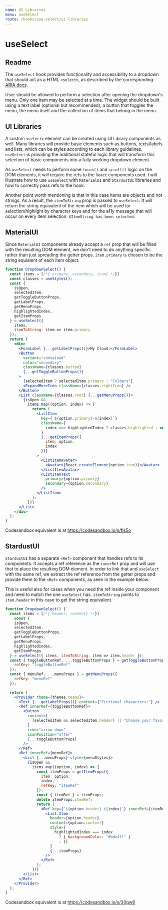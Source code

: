 ```yaml
---
name: UI Libraries
menu: useSelect
route: /hooks/use-select/ui-libraries
---
```



# useSelect

## Readme

The `useSelect` hook provides functionality and accessibility to a dropdown that should act as a HTML `<select>`, as described
by the corresponding [ARIA docs](https://www.w3.org/TR/wai-aria-practices/examples/listbox/listbox-collapsible.html).

User should be allowed to perform a selection after opening the dropdown's menu. Only one item may be selected at a time.
The widget should be built using a text label (optional but recommended), a button that toggles the menu, the menu itself
and the collection of items that belong in the menu.

## UI Libraries

A custom `<select>` element can be created using UI Library components as well. Many libraries will provide basic elements such
as buttons, texts/labels and lists, which can be styles according to each library guidelines. `useSelect` is providing the additional
stateful logic that will transform this selection of basic components into a fully working dropdown element.

As `useSelect` needs to perform some `focus()` and `scroll()` logic on the DOM elements, it will require the refs to the `React`
components used. I will illustrate how to use `useSelect` with `MaterialUI` and `StardustUI` libraries and how to correctly pass
refs to the hook.

Another point worth mentioning is that in this case items are objects and not strings. As a result, the `itemToString` prop is passed
to `useSelect`. It will return the string equivalent of the item which will be used for selection/highlight by character keys and
for the a11y message that will occur on every item selection: `$ItemString has been selected`.

## MaterialUI

Since `MaterialUI` components already accept a `ref` prop that will be filled with the resulting DOM element, we don't need to do
anything specific rather than just spreading the getter props. `item.primary` is chosen to be the string equialent of each item
object.

```jsx
function DropdownSelect() {
  const items = [/*{ primary, secondary, icon} */}]
  const classes = useStyles();
  const {
    isOpen,
    selectedItem,
    getToggleButtonProps,
    getLabelProps,
    getMenuProps,
    highlightedIndex,
    getItemProps
  } = useSelect({
    items,
    itemToString: item => item.primary
  });
  return (
    <div>
      <FormLabel {...getLabelProps()}>My Cloud:</FormLabel>
      <Button
        variant="contained"
        color="secondary"
        className={classes.button}
        {...getToggleButtonProps()}
      >
        {selectedItem ? selectedItem.primary : "Folders"}
        <ExpandMoreIcon className={classes.rightIcon} />
      </Button>
      <List className={classes.root} {...getMenuProps()}>
        {isOpen &&
          items.map((option, index) => {
            return (
              <ListItem
                key={`${option.primary}-${index}`}
                className={
                  index === highlightedIndex ? classes.highlighted : undefined
                }
                {...getItemProps({
                  item: option,
                  index
                })}
              >
                <ListItemAvatar>
                  <Avatar>{React.createElement(option.icon)}</Avatar>
                </ListItemAvatar>
                <ListItemText
                  primary={option.primary}
                  secondary={option.secondary}
                />
              </ListItem>
            );
          })}
      </List>
    </div>
  );
}
```

Codesandbox equivalent is at https://codesandbox.io/s/fls5o

## StardustUI

`StardustUI` has a separate `<Ref>` component that handles refs to its components. It accepts a ref reference as the
`innerRef` prop and will use that to place the resulting DOM element. In order to link that and `useSelect` with the
same ref, we extract the ref reference from the getter props and provide them to the `<Ref>` components, as seen in
the example below.

This is useful also for cases when you need the ref inside your component and need to match the one `useSelect` has.
`itemToString` points to `item.header` in this case to get the string equivalent.

```jsx
function DropdownSelect() {
  const items = [/*{ header, content} */}]
    const {
    isOpen,
    selectedItem,
    getToggleButtonProps,
    getLabelProps,
    getMenuProps,
    highlightedIndex,
    getItemProps
  } = useSelect({ items, itemToString: item => item.header });
  const { toggleButtonRef, ...toggleButtonProps } = getToggleButtonProps({
    refKey: "toggleButtonRef"
  });
  const { menuRef, ...menuProps } = getMenuProps({
    refKey: "menuRef"
  });

  return (
    <Provider theme={themes.teams}>
      <Text {...getLabelProps()} content={"Fictional characters:"} />
      <Ref innerRef={toggleButtonRef}>
        <Button
          content={
            (selectedItem && selectedItem.header) || "Choose your favorite"
          }
          icon="arrow-down"
          iconPosition="after"
          {...toggleButtonProps}
        />
      </Ref>
      <Ref innerRef={menuRef}>
        <List {...menuProps} style={menuStyles}>
          {isOpen &&
            items.map((option, index) => {
              const itemProps = getItemProps({
                item: option,
                index,
                refKey: "itemRef"
              });
              const { itemRef } = itemProps;
              delete itemProps.itemRef;
              return (
                <Ref key={`${option.header}-${index}`} innerRef={itemRef}>
                  <List.Item
                    header={option.header}
                    content={option.content}
                    style={
                      highlightedIndex === index
                        ? { backgroundColor: "#bde4ff" }
                        : {}
                    }
                    {...itemProps}
                  />
                </Ref>
              );
            })}
        </List>
      </Ref>
    </Provider>
  );
}
```

Codesandbox equivalent is at https://codesandbox.io/s/30qw6
